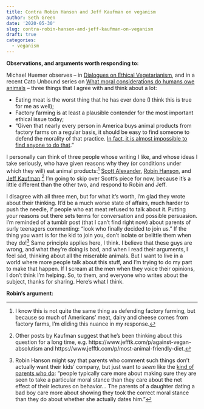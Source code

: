 ```yaml
---
title: Contra Robin Hanson and Jeff Kaufman on veganism
author: Seth Green
date: '2020-05-30'
slug: contra-robin-hanson-and-jeff-kaufman-on-veganism
draft: true
categories:
  - veganism
---
```


**Observations, and arguments worth responding to:**

Michael Huemer observes -- in [Dialogues on Ethical Vegetarianism](https://books.google.com/books?hl=en&lr=&id=mPWODwAAQBAJ&oi=fnd&pg=PT10&dq=dialogues+on+ethical+vegetarianism&ots=fy_PWpCebw&sig=pAlFi9s6h1bqlvApmLTYt2k7W6M#v=onepage&q=dialogues%20on%20ethical%20vegetarianism&f=false), and in a recent Cato Unbound series on [What moral considerations do humans owe animals](https://www.cato-unbound.org/issues/february-2020/what-do-humans-owe-animals) -- three things that I agree with and think about a lot:

* Eating meat is the worst thing that he has ever done (I think this is true for me as well);
* Factory farming is at least a plausible contender for the most important ethical issue today;
* "Given that nearly every person in America buys animal products from factory farms on a regular basis, it should be easy to find someone to defend the morality of that practice. [In fact, it is almost impossible to find anyone to do that](https://www.cato-unbound.org/2020/02/24/michael-huemer/replies-lamey-skoble-klein)." 

I personally can think of three people whose writing I like, and whose ideas I take seriously, who have given reasons why they (or conditions under which they will) eat animal products:[^1] [Scott Alexander](https://slatestarcodex.com/2015/09/23/vegetarianism-for-meat-eaters/), [Robin Hanson](http://mason.gmu.edu/~rhanson/meat.html), and [Jeff Kaufman](https://www.jefftk.com/p/why-im-not-vegan).[^2] I'm going to skip over Scott's piece for now, because it's a little different than the other two, and respond to Robin and Jeff.

I disagree with all three men, but for what it's worth, I'm glad they wrote about their thinking. It'd be a much worse state of affairs, much harder to push the needle, if people who eat meat refused to talk about it. Putting your reasons out there sets terms for conversation and possible persuasion. I'm reminded of a tumblr post (that I can't find right now) about parents of surly teenagers commenting: "look who finally decided to join us." If the thing you want is for the kid to join you, don't isolate or belittle them when they do![^3] Same principle applies here, I think. I believe that these guys are wrong, and what they're doing is bad, and when I read their arguments, I feel sad, thinking about all the miserable animals. But I want to live in a world where more people talk about this stuff, and I'm trying to do my part to make that happen. If I scream at the men when they voice their opinions, I don't think I'm helping. So, to them, and everyone who writes about the subject, thanks for sharing. Here's what I think.

**Robin's argument:**

[^1]: I know this is not quite the same thing as defending factory farming, but because so much of Americans' meat, dairy and cheese comes from factory farms, I'm eliding this nuance in my response.
[^2]: Other posts by Kaufman suggest that he's been thinking about this question for a long time, e.g. https://www.jefftk.com/p/against-vegan-absolutism and https://www.jefftk.com/p/most-animal-friendly-diet.
[^3]: Robin Hanson might say that parents who comment such things don't actually want their kids' company, but just want to _seem_ like the [kind of parents who do](http://www.overcomingbias.com/2016/03/cant-stop-lecturing.html): "people typically care more about making sure they are seen to take a particular moral stance than they care about the net effect of their lectures on behavior... The parents of a daughter dating a bad boy care more about showing they took the correct moral stance than they do about whether she actually dates him."